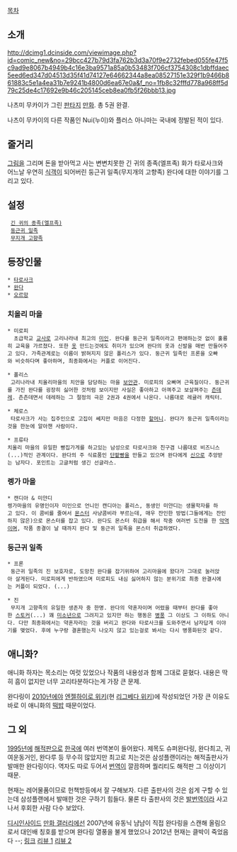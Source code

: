 [[목차]]
== 소개 ==
http://dcimg1.dcinside.com/viewimage.php?id=comic_new&no=29bcc427b79d3fa762b3d3a70f9e2732febed055fe47f5c9ad9e8067b4949b4c16e3ba9571a85a0b53483f706cf3754308c1dbffdaec5eed6ed347d04513d35f41d74127e64662344a8ea08527151e329f1b9466b861883c5e1a4ea31b7e9241b4800d6ea67e0a&f_no=1fb8c32fffd778a968ff5d79c25de4c17692e9b46c205145ceb8ea0fb5f26bbb13.jpg

나츠미 무카이가 그린 [[판타지]] [[만화]]. 총 5권 완결.

나츠이 무카이의 다른 작품인 Nui(누이)와 플러스 아니마는 국내에 정발된 적이 있다. 

== 줄거리 ==
[[그림]]을 그리며 돈을 받아먹고 사는 변변치못한 긴 귀의 종족(엘프족) 화가 타로사크와 어느날 우연히 [[식객]]이 되어버린 둥근귀 일족(무지개의 고향족) 완다에 대한 이야기를 그리고 있다.

== 설정 ==
  [[긴 귀의 종족(엘프족)]]
  [[둥근귀 일족]]
  [[무지개 고향족]]

== 등장인물 ==
 * [[타로사크]]
 * [[완다]]
 * [[오르망]]

=== 치올리 마을 ===
 * 미로피
   초급학교 [[교사]]로 고리나라내 최고의 [[미인]]. 완다를 둥근귀 일족이라고 편애하는것 없이 훌륭히 교육을 가르쳤다. 또한 [[옷]] 만드는것에도 취미가 있으며 완다의 옷과 신발을 매번 만들어주고 있다. 가족관계로는 이름이 밝혀지지 않은 폴리스가 있다. 둥근귀 일족인 프론을 오빠와 비슷하다며 좋아하며, 최종화에서는 커플로 이어진다.

 * 폴리스
  고리나라내 치올리마을의 치안을 담당하는 마을 [[보안관]]. 미로피의 오빠며 근육질이다. 둥근귀를 가진 완다를 굉장히 싫어한 것처럼 보이지만 사실은 좋아하고 아껴주고 보살펴주는 [[츤데레]]. 츤츤데면서 데레하는 그 절정의 극은 2권과 4권에서 나온다. 나름대로 레귤러 캐릭터.

 * 체로스
  타로사크가 사는 집주인으로 고집이 쎄지만 마음은 다정한 [[할머니]]. 완다가 둥근귀 일족이라는것을 한눈에 알아챈 사람이다.

 * 프류타
 치올리 마을의 유일한 빵집가게를 하고있는 남성으로 타로사크와 친구겸 나름대로 비즈니스(...)적인 관계이다. 완다의 주 식료품인 [[단팥빵]]을 만들고 있으며 완다에게 [[신]]으로 추앙받는 남자다. 포인트는 고글처럼 생긴 선글라스.

=== 렝가 마을 ===
 * 캔디아 & 미얀디
 렝가마을의 유명인이자 미인으로 언니인 캔디아는 폴리스, 동생인 미얀디는 생물학자를 하고 있다. 이 콤비를 줄여서 [[몬스터]] 사냥콤비라 부르는데, 매우 잔인한 방법(그들에게는 잔인하지 않은)으로 몬스터를 잡고 있다. 완다도 몬스터 취급을 해서 작중 여러번 도전을 한 [[악역]]이며, 작품 종결이 날 때까지 완다 및 둥근귀 일족을 몬스터 취급하였다.

=== 둥근귀 일족 ===
 * 프론
  둥근귀 일족의 진 보호자로, 도망친 완다를 잡기위하여 고리마을에 왔다가 그대로 눌러앉아 살게된다. 미로피에게 반하였으며 미로피도 내심 싫어하지 않는 분위기로 최종 완결시에는 커플이 되었다. (...)

 * 진
  무지개 고향족의 유일한 생존자 중 한명. 완다의 약혼자이며 어렸을 때부터 완다를 좋아한 [[스토커]](...) 꽤 [[미소년]]으로 그려지고 있지만 하는 행동은 [[병풍]] 그 이상도 그 이하도 아니다. 다만 최종화에서는 약혼자라는 것을 버리고 완다와 타로사크를 도와주면서 남자답게 이야기를 맺었다. 후에 누구랑 결혼했는지 나오지 않고 있는걸로 봐서는 다시 병풍화된것 같다.

== 애니화? ==
애니화 하자는 목소리는 여럿 있었으나 작품의 내용성과 함께 그대로 묻혔다. 내용은 딱히 흠이 없지만 너무 고리타분하다는게 가장 큰 문제.

완다링이 [[2010년]]에야  [[엔젤하이로 위키]](현 [[리그베다 위키]])에 작성되었던 가장 큰 이유도 바로 이 애니화의 [[떡밥]] 때문이었다.

== 그 외 ==
[[1995년]]에 [[해적판]]으로 [[한국]]에 여러 번역본이 들어왔다. 제목도 슈퍼완다링, 완다최고, 귀여운동거인, 완다루 등 무수히 많았지만 최고로 치는것은 삼성플랜이라는 해적출판사가 발매한 완다링이다. 역자도 따로 두어서 [[번역]]이 깔끔하며 퀄리티도 해적판 그 이상이기 때문.

현재는 레어물품이므로 헌책방등에서 잘 구해보자. 다른 출판사의 것은 쉽게 구할 수 있는데 삼성플랜에서 발매한 것은 구하기 힘들다. 물론 타 출판사의 것은 [[발번역]]이라 사고나서 후회한 사람 다수 보았다.

[[디시인사이드]] [[만화 갤러리]]에선 2007년에 유동닉 냠냠이 직접 완다링을 스캔해 올림으로서 대인배 칭호를 받으며 완다링 열풍을 불게 했었으나 2012년 현재는 클박이 죽었음다 --; [http://gall.dcinside.com/list.php?id=comic_new&no=261445 링크]
[http://gall.dcinside.com/list.php?id=comic_new&no=262215 리뷰 1]
[http://gall.dcinside.com/list.php?id=comic_new&no=266087 리뷰 2]
